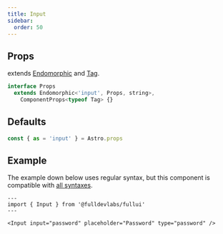 ```yaml
---
title: Input
sidebar: 
  order: 50
---
```


## Props
extends [Endomorphic](/guides/components) and [Tag](/components/tag).
```ts
interface Props
  extends Endomorphic<'input', Props, string>,
    ComponentProps<typeof Tag> {}
```

## Defaults
```ts
const { as = 'input' } = Astro.props
```

## Example
The example down below uses regular syntax, but this component is compatible with [all syntaxes](/guides/components#syntax).

```astro live
---
import { Input } from '@fulldevlabs/fullui'
---

<Input input="password" placeholder="Password" type="password" />
```